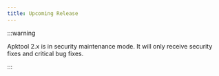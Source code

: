```yaml
---
title: Upcoming Release
---
```


:::warning

Apktool 2.x is in security maintenance mode. It will only receive security fixes and critical bug fixes.

:::
